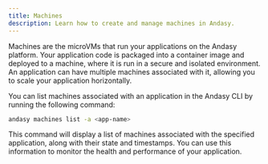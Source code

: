 ```yaml
---
title: Machines
description: Learn how to create and manage machines in Andasy.
---
```


Machines are the microVMs that run your applications on the Andasy platform. Your application code is packaged into a container image and deployed to a machine, where it is run in a secure and isolated environment. An application can have multiple machines associated with it, allowing you to scale your application horizontally.

You can list machines associated with an application in the Andasy CLI by running the following command:

```bash
andasy machines list -a <app-name>
```

This command will display a list of machines associated with the specified application, along with their state and timestamps. You can use this information to monitor the health and performance of your application.